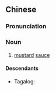 ==Chinese==
{{zh-forms}}

===Pronunciation===
{{zh-pron
|c=gaai3 laat6
|mn=qz,tw,xm,zz:kài-loa̍h
|cat=n
}}

===Noun===
{{zh-noun}}

# {{lb|zh|Cantonese|Min Nan}} [[mustard]] [[sauce]]

====Descendants====
{{top2}}
* Tagalog: {{l|tl|keluwa}}
{{mid2}}
{{bottom}}

{{zh-cat|Condiments}}